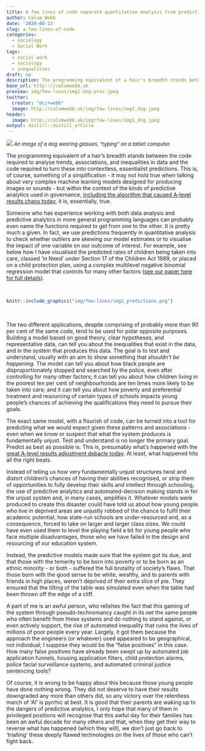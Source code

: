 ```yaml
---
title: A few lines of code separate quantitative analysis from predictive analytics
author: Calum Webb
date: '2020-08-13'
slug: a-few-lines-of-code
categories:
  - sociology
  - Social Work
tags:
  - social work
  - sociology
  - inequalities
draft: no
description: The programming equivalent of a hair's breadth stands between the code required to analyse trends, associations, and inequalities in data and the code required to turn these into contextless, essentialist predictions.
base_url: http:://calumwebb.uk
preview: img/few-lines/img1-dog-prev.jpeg
twitter:
  creator: "@cjrwebb"
  image: http://calumwebb.uk/img/few-lines/img1_dog.jpeg
header:
  image: http://calumwebb.uk/img/few-lines/img1_dog.jpeg
output: distill::distill_article
---
```


![](img/few-lines/img1_dog.jpeg)
<font size = 2>
*An image of a dog wearing glasses, "typing" on a tablet computer.*
</font>
<br>

The programming equivalent of a hair's breadth stands between the code required to analyse trends, associations, and inequalities in data and the code required to turn these into contextless, essentialist predictions. This is, of course, something of a simplification - it may not hold true when talking about very complex machine learning models designed for producing images or sounds - but within the context of the kinds of predictive analytics used in governance, [including the algorithm that caused A-level results chaos today](https://www.theguardian.com/commentisfree/2020/aug/11/the-guardian-view-on-a-level-algorithms-failing-the-test-of-fairness), it is, essentially, true. 

Someone who has experience working with both data analysis and predictive analytics in more general programming languages can probably even name the functions required to get from one to the other. It is pretty much a given. In fact, we use predictions frequently in quantitative analysis to check whether outliers are skewing our model estimates or to visualise the impact of one variable on our outcome of interest. For example, see below how I have visualised the predicted rates of children being taken into care, classed 'in Need' under Section 17 of the Children Act 1989, or placed on a child protection plan, using a complex multilevel negative binomial regression model that controls for many other factors ([see our paper here for full details](https://www.sciencedirect.com/science/article/pii/S0190740920304370?via%3Dihub)).

<br>

```r

knitr::include_graphics("img/few-lines/img2_predictions.png")

```


<br>

The two different applications, despite comprising of probably more than 90 per cent of the same code, tend to be used for polar opposite purposes. Building a model based on good theory, clear hypotheses, and representative data, can tell you about the inequalities that exist in the data, and in the system that produces this data. The goal is to test and understand, usually with an aim to show something that *shouldn't be happening*. The model can tell you about how black people are disproportionately stopped and searched by the police, even after controlling for many other factors; it can tell you about how children living in the poorest ten per cent of neighbourhoods are ten times more likely to be taken into care; and it can tell you about how poverty and preferential treatment and resourcing of certain types of schools impacts young people's chances of achieving the qualifications they need to pursue their goals.

The exact same model, with a flourish of code, can be turned into a tool for predicting what we would expect given these patterns and associations - even when we know or suspect that what the system produces is fundamentally unjust. Test and understand is no longer the primary goal. Predict as best as possible is. This is, presumably what's happened with the [great A-level results adjustment debacle today](https://www.theguardian.com/education/2020/aug/13/england-a-level-downgrades-hit-pupils-from-disadvantaged-areas-hardest). At least, what happened hits all the right beats.

Instead of telling us how very fundamentally unjust structures twist and distort children's chances of having their abilities recognised, or strip them of opportunities to fully develop their skills and intellect through schooling, the use of predictive analytics and automated-decision making stands in for the unjust system and, in many cases, amplifies it. Whatever models were produced to create this disaster could have told us about how young people who live in deprived areas are unjustly robbed of the chance to fulfil their academic potential; how state-run schools are under-resourced and, as a consequence, forced to take on larger and larger class sizes. We could have even used them to level the playing field a bit for young people who face multiple disadvantages, those who we have failed in the design and resourcing of our education system.

Instead, the predictive models made sure that the system got its due, and that those with the temerity to be born into poverty or to be born as an ethnic minority - or both - suffered the full brutality of society's flaws. That those born with the good sense to be white, wealthy, and to parents with friends in high places, weren't deprived of their extra slice of pie. They ensured that the tilting of the table was simulated even when the table had been thrown off the edge of a cliff. 

A part of me is an awful person, who relishes the fact that this gaming of the system through pseudo-technomancy caught in its net the same people who often benefit from these systems and do nothing to stand against, or even actively support, the rise of automated inequality that ruins the lives of millions of poor people every year. Largely, it got them because the approach the engineers (or whatever) used appeared to be geographical, not individual; I suppose they would be the "false positives" in this case. How many false positives have already been swept up by automated job application funnels, housing application filters, child protection alarms, police facial surveillance systems, and automated criminal justice sentencing tools?

Of course, it is wrong to be happy about this because those young people have done nothing wrong. They did not deserve to have their results downgraded any more than others did, so any victory over the relentless march of 'AI' is pyrrhic at best. It is good that their parents are waking up to the dangers of predictive analytics, I only hope that many of them in privileged positions will recognise that this awful day for their families has been an awful decade for many others and that, when they get their way to reverse what has happened (which they will), we don't just go back to 'trialling' these deeply flawed technologies on the lives of those who can't fight back. 